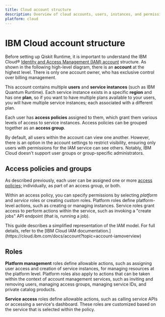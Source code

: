 ```yaml
---
title: Cloud account structure
description: Overview of cloud accounts, users, instances, and permissions.
platform: cloud
---
```


<span id="understand"></span>
# IBM Cloud account structure

Before setting up Qiskit Runtime, it is important to understand the IBM Cloud&reg; [Identity and Access Management (IAM) account](https://cloud.ibm.com/docs/account?topic=account-overview) structure.  As shown in the following high-level diagram, there is an **account** at the highest level.  There is only one account owner, who has exclusive control over billing management.

This account contains multiple **users** and **service instances** (such as IBM Quantum Runtime).  Each service instance exists in a specific **region** and has one **plan**, so if you want to have multiple plans available to your users, you will have multiple service instances; each associated with a different plan.

Each user has **access policies** assigned to them, which grant them various levels of access to service instances.  Access policies can be grouped together as an **access group**.

By default, all users within the account can view one another. However, there is an option in the account settings to restrict visibility, ensuring only users with permissions for the IAM service can see others. Notably, IBM Cloud doesn't support user groups or group-specific administrators.

## Access policies and groups

As described previously, each user can be assigned one or more [access policies;](https://cloud.ibm.com/docs/account?topic=account-iamusermanpol) individually, as part of an access group, or both.

Within an access policy, you can specify permissions by selecting _platform_ and _service_ roles or creating custom roles. Platform roles define platform-level actions, such as creating or managing instances. Service roles grant access to perform actions within the service, such as invoking a "create jobs" API endpoint (that is, running a job).

<Admonition type="Note">
This guide describes a simplified representation of the IAM model. For full details, refer to the [IBM Cloud IAM documentation.](https://cloud.ibm.com/docs/account?topic=account-iamoverview)
</Admonition>

## Roles

**Platform management** roles define allowable actions, such as assigning user access and creation of service instances, for managing resources at the platform level. Platform roles also apply to actions that can be taken within the context of account management services, such as inviting and removing users, managing access groups, managing service IDs, and private catalog products.

**Service access** roles define allowable actions, such as calling service APIs or accessing a service's dashboard. These roles are customized based on the service that is selected within the policy.